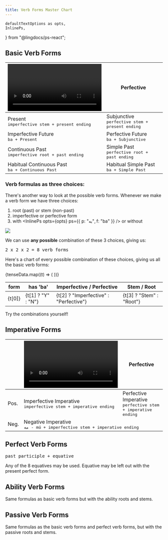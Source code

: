 ```yaml
---
title: Verb Forms Master Chart
---
```


    defaultTextOptions as opts,
    InlinePs,
} from "@lingdocs/ps-react";

## Basic Verb Forms

<table class="table table-bordered">
  <thead>
    <tr>
      <th scope="col"><Video /> Imperfective</th>
      <th scope="col"><Camera /> Perfective</th>
    </tr>
  </thead>
  <tbody>
    <tr>
        <td>
            <div>Present</div>
            <div>
                <samp>imperfective stem + present ending</samp>
            </div>
        </td>
        <td>
            <div>Subjunctive</div>
            <div>
                <samp>perfective stem + present ending</samp>
            </div>
        </td>
    </tr>
    <tr>
        <td>
            <div>Imperfective Future</div>
            <div>
                <samp>ba + Present</samp>
            </div>
        </td>
        <td>
            <div>Perfective Future</div>
            <div>
                <samp>ba + Subjunctive</samp>
            </div>
        </td>
    </tr>
    <tr className="table-active">
        <td>
            <div>Continuous Past</div>
            <div>
                <samp>imperfective root + past ending</samp>
            </div>
        </td>
        <td>
            <div>Simple Past</div>
            <div>
                <samp>perfective root + past ending</samp>
            </div>
        </td>
    </tr>
    <tr className="table-active">
        <td>
            <div>Habitual Continuous Past</div>
            <div>
                <samp>ba + Continuous Past</samp>
            </div>
        </td>
        <td>
            <div>Habitual Simple Past</div>
            <div>
                <samp>ba + Simple Past</samp>
            </div>
        </td>
    </tr>
  </tbody>
</table>

### Verb formulas as three choices:

There's another way to look at the possible verb forms. Whenever we make a verb form we have three choices:

1. root (past) or stem (non-past)
2. imperfective or perfective form
3. with <InlinePs opts={opts} ps={{ p: "به", f: "ba" }} /> or without

<Image src={switches} />

We can use **any possible** combination of these 3 choices, giving us:

<p className="text-center">
    <samp>2 x 2 x 2 = 8 verb forms</samp>
</p>

Here's a chart of every possible combination of these choices, giving us all the basic verb forms:

<div style={{ overflowX: "auto", marginBottom: "1em" }}>
    <table class="table table-bordered table-striped" style={{ minWidth: "500px" }}>
    <thead>
        <tr>
        <th>form</th>
        <th scope="col">has 'ba'</th>
        <th scope="col">Imperfective / Perfective</th>
        <th scope="col">Stem / Root</th>
        </tr>
    </thead>
    <tbody>
        {tenseData.map((t) => (
            <tr>
                <td>{t[0]}</td>
                <td>{t[1] ? "Y" : "N"}</td>
                <td>{t[2] ? "Imperfective" : "Perfective"}</td>
                <td>{t[3] ? "Stem" : "Root"}</td>
            </tr>
        ))}
    </tbody>
    </table>
</div>

Try the combinations yourself!

<SwitchPlayground />

## Imperative Forms

<table class="table table-bordered">
  <thead>
    <tr>
    <th></th>
      <th scope="col"><Video /> Imperfective</th>
      <th scope="col"><Camera /> Perfective</th>
    </tr>
  </thead>
  <tbody>
    <tr>
        <td>Pos.</td>
        <td>
            <div>Imperfective Imperative</div>
            <div>
                <samp>imperfective stem + imperative ending</samp>
            </div>
        </td>
        <td>
            <div>Perfective Imperative</div>
            <div>
                <samp>perfective stem + imperative ending</samp>
            </div>
        </td>
    </tr>
    <tr>
        <td>Neg.</td>
        <td colspan="2" className="text-center">
            <div>Negative Imperative</div>
            <div>
                <samp>مه - mú + imperfective stem + imperative ending</samp>
            </div>
        </td>
    </tr>
  </tbody>
</table>

## Perfect Verb Forms

<div className="my-3">
    <samp>past participle + equative</samp>
</div>

Any of the <Link to="/equatives/other-equatives/#overview-of-8-equatives">8 equatives</Link> may be used. Equative may be left out with the present perfect form.

## Ability Verb Forms

Same formulas as <Link to="/verbs/master-chart/#basic-verb-forms">basic verb forms</Link> but with the <Link to="/verbs/ability/#making-the-ability-roots-and-stems">ability roots and stems</Link>.

## Passive Verb Forms

Same formulas as the <Link to="/verbs/master-chart/#basic-verb-forms">basic verb forms</Link> and <Link to="/verbs/master-chart/#perfect-verb-forms">perfect verb forms</Link>, but with the <Link to="/verbs/passive-voice/#making-passive-roots-and-stems">passive roots and stems</Link>.
